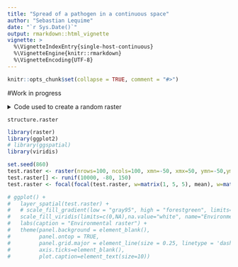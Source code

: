 ```yaml
---
title: "Spread of a pathogen in a continuous space"
author: "Sebastian Lequime"
date: "`r Sys.Date()`"
output: rmarkdown::html_vignette
vignette: >
  %\VignetteIndexEntry{single-host-continuous}
  %\VignetteEngine{knitr::rmarkdown}
  %\VignetteEncoding{UTF-8}
---
```


```r
knitr::opts_chunk$set(collapse = TRUE, comment = "#>")
```

#Work in progress

<details>
<summary>Code used to create a random raster</summary>
```r
library(raster)

set.seed(860)
test.raster <- raster(nrows=100, ncols=100, xmn=-50, xmx=50, ymn=-50,ymx=50)
test.raster[] <- runif(10000, -80, 150)
test.raster <- focal(focal(test.raster, w=matrix(1, 5, 5), mean), w=matrix(1, 5, 5), mean)
```

</details>

`structure.raster`

```r
library(raster)
library(ggplot2)
# library(ggspatial)
library(viridis)

set.seed(860)
test.raster <- raster(nrows=100, ncols=100, xmn=-50, xmx=50, ymn=-50,ymx=50)
test.raster[] <- runif(10000, -80, 150)
test.raster <- focal(focal(test.raster, w=matrix(1, 5, 5), mean), w=matrix(1, 5, 5), mean)

# ggplot() +
#   layer_spatial(test.raster) +
#   # scale_fill_gradient(low = "gray95", high = "forestgreen", limits=c(0,NA),na.value="white", name=NULL) +
#   scale_fill_viridis(limits=c(0,NA),na.value="white", name="Environmental\nvalue") +
#   labs(caption = "Environmental raster") +
#   theme(panel.background = element_blank(),
#         panel.ontop = TRUE,
#         panel.grid.major = element_line(size = 0.25, linetype = 'dashed',colour = "grey70"),
#         axis.ticks=element_blank(),
#         plot.caption=element_text(size=10))
```
